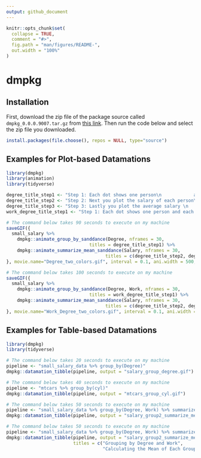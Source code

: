 ```yaml
---
output: github_document
---
```


<!-- README.md is generated from README.Rmd. Please edit that file -->

```r
knitr::opts_chunk$set(
  collapse = TRUE,
  comment = "#>",
  fig.path = "man/figures/README-",
  out.width = "100%"
)
```

# dmpkg

## Installation

First, download the zip file of the package source called `dmpkg_0.0.0.9007.tar.gz` 
from [this link](https://zenodo.org/record/4287448). 
Then run the code below and select the zip file you downloaded.

```r
install.packages(file.choose(), repos = NULL, type="source")
```

## Examples for Plot-based Datamations

```r
library(dmpkg)
library(animation)
library(tidyverse)
```


```r
degree_title_step1 <- "Step 1: Each dot shows one person\n            and each group shows degree type"
degree_title_step2 <- "Step 2: Next you plot the salary of each person\n            within each group"
degree_title_step3 <- "Step 3: Lastly you plot the average salary \n            of each group and zoom in"
work_degree_title_step1 <- "Step 1: Each dot shows one person and each group\n            shows degree type AND work setting"
```


```r
# The command below takes 90 seconds to execute on my machine
saveGIF({
  small_salary %>%
    dmpkg::animate_group_by_sanddance(Degree, nframes = 30, 
                               titles = degree_title_step1) %>%
    dmpkg::animate_summarize_mean_sanddance(Salary, nframes = 30,
                                     titles = c(degree_title_step2, degree_title_step3))
}, movie.name="Degree_two_colors.gif", interval = 0.1, ani.width = 500, ani.height = 350, ani.res = 100)

# The command below takes 100 seconds to execute on my machine
saveGIF({
  small_salary %>%
    dmpkg::animate_group_by_sanddance(Degree, Work, nframes = 30, 
                               titles = work_degree_title_step1) %>%
    dmpkg::animate_summarize_mean_sanddance(Salary, nframes = 30,
                                     titles = c(degree_title_step2, degree_title_step3))
}, movie.name="Work_Degree_two_colors.gif", interval = 0.1, ani.width = 500, ani.height = 350, ani.res= 100)
```

## Examples for Table-based Datamations

```r
library(dmpkg)
library(tidyverse)

# The command below takes 20 seconds to execute on my machine
pipeline <- "small_salary_data %>% group_by(Degree)"
dmpkg::datamation_tibble(pipeline, output = "salary_group_degree.gif")

# The command below takes 40 seconds to execute on my machine
pipeline <- "mtcars %>% group_by(cyl)"
dmpkg::datamation_tibble(pipeline, output = "mtcars_group_cyl.gif")

# The command below takes 50 seconds to execute on my machine
pipeline <- "small_salary_data %>% group_by(Degree, Work) %>% summarize(Avg_Salary = mean(Salary))"
dmpkg::datamation_tibble(pipeline, output = "salary_group2_summarize_mean.gif")

# The command below takes 50 seconds to execute on my machine
pipeline <- "small_salary_data %>% group_by(Degree, Work) %>% summarize(Avg_Salary = mean(Salary))"
dmpkg::datamation_tibble(pipeline, output = "salary_group2_summarize_mean.gif",
                         titles = c("Grouping by Degree and Work", 
                                    "Calculating the Mean of Each Group"))
```
